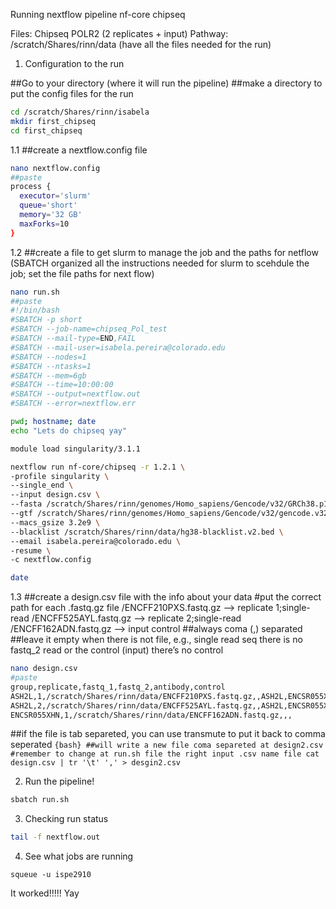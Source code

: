 Running nextflow pipeline nf-core chipseq

Files: Chipseq POLR2 (2 replicates + input)
Pathway: /scratch/Shares/rinn/data (have all the files needed for the run)

1. Configuration to the run

##Go to your directory (where it will run the pipeline)
##make a directory to put the config files for the run

```bash

cd /scratch/Shares/rinn/isabela
mkdir first_chipseq
cd first_chipseq
```

1.1 ##create a nextflow.config file

```bash
nano nextflow.config
##paste
process {
  executor='slurm'
  queue='short'
  memory='32 GB'
  maxForks=10
}
```

1.2 ##create a file to get slurm to manage the job and the paths for netflow 
(SBATCH organized all the instructions needed for slurm to scehdule the job; set the file paths for next flow)

```bash
nano run.sh
##paste
#!/bin/bash
#SBATCH -p short
#SBATCH --job-name=chipseq_Pol_test
#SBATCH --mail-type=END,FAIL
#SBATCH --mail-user=isabela.pereira@colorado.edu
#SBATCH --nodes=1
#SBATCH --ntasks=1
#SBATCH --mem=6gb
#SBATCH --time=10:00:00
#SBATCH --output=nextflow.out
#SBATCH --error=nextflow.err

pwd; hostname; date
echo "Lets do chipseq yay"

module load singularity/3.1.1

nextflow run nf-core/chipseq -r 1.2.1 \     
-profile singularity \
--single_end \
--input design.csv \
--fasta /scratch/Shares/rinn/genomes/Homo_sapiens/Gencode/v32/GRCh38.p13.genome.fa \
--gtf /scratch/Shares/rinn/genomes/Homo_sapiens/Gencode/v32/gencode.v32.annotation.gtf \
--macs_gsize 3.2e9 \
--blacklist /scratch/Shares/rinn/data/hg38-blacklist.v2.bed \
--email isabela.pereira@colorado.edu \
-resume \
-c nextflow.config

date
```

1.3 ##create a design.csv file with the info about your data
#put the correct path for each .fastq.gz file
/ENCFF210PXS.fastq.gz --> replicate 1;single-read
/ENCFF525AYL.fastq.gz --> replicate 2;single-read
/ENCFF162ADN.fastq.gz --> input control
##always coma (,) separated
##leave it empty when there is not file, e.g., single read seq there is no fastq_2 read or the control (input) there's no control

```bash
nano design.csv
#paste
group,replicate,fastq_1,fastq_2,antibody,control
ASH2L,1,/scratch/Shares/rinn/data/ENCFF210PXS.fastq.gz,,ASH2L,ENCSR055XHN
ASH2L,2,/scratch/Shares/rinn/data/ENCFF525AYL.fastq.gz,,ASH2L,ENCSR055XHN
ENCSR055XHN,1,/scratch/Shares/rinn/data/ENCFF162ADN.fastq.gz,,,
```

##if the file is  tab separeted, you can use transmute to put it back to comma seperated
```{bash} ##will write a new file coma separeted at design2.csv #remember to change at run.sh file the right input .csv name file
cat design.csv | tr '\t' ',' > desgin2.csv
```

2. Run the pipeline!

```bash
sbatch run.sh
```

3. Checking run status

```bash
tail -f nextflow.out
```

4. See what jobs are running

```
squeue -u ispe2910
```


It worked!!!!! Yay

